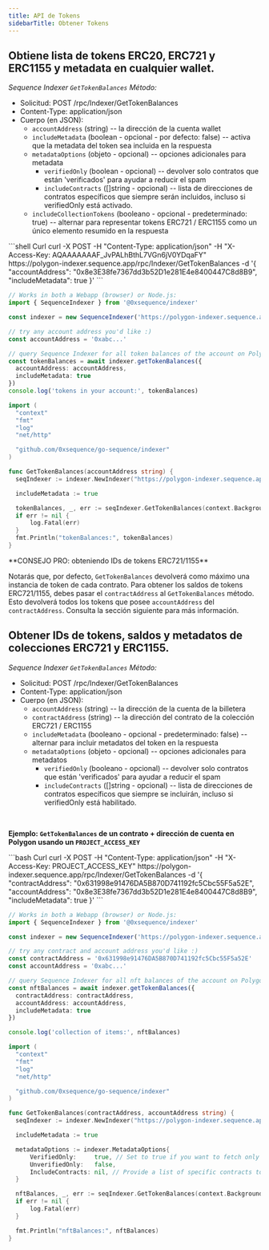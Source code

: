 ```yaml
---
title: API de Tokens
sidebarTitle: Obtener Tokens
---
```


## Obtiene lista de tokens ERC20, ERC721 y ERC1155 y metadata en cualquier wallet.

*Sequence Indexer `GetTokenBalances` Método:*

* Solicitud: POST /rpc/Indexer/GetTokenBalances
* Content-Type: application/json
* Cuerpo (en JSON):
  * `accountAddress` (string) -- la dirección de la cuenta wallet
  * `includeMetadata` (boolean - opcional - por defecto: false) -- activa que la metadata del token sea incluida en la respuesta
  * `metadataOptions` (objeto - opcional) -- opciones adicionales para metadata
    * `verifiedOnly` (boolean - opcional) -- devolver solo contratos que están 'verificados' para ayudar a reducir el spam
    * `includeContracts` (\[]string - opcional) -- lista de direcciones de contratos específicos que siempre serán incluidos, incluso si verifiedOnly está activado.
  * `includeCollectionTokens` (booleano - opcional - predeterminado: true) -- alternar para representar tokens ERC721 / ERC1155 como un único elemento resumido en la respuesta

<CodeGroup>
  ```shell Curl
  curl -X POST -H "Content-Type: application/json" -H "X-Access-Key: AQAAAAAAAF_JvPALhBthL7VGn6jV0YDqaFY" https://polygon-indexer.sequence.app/rpc/Indexer/GetTokenBalances -d '{ "accountAddress": "0x8e3E38fe7367dd3b52D1e281E4e8400447C8d8B9", "includeMetadata": true }'
  ```

  ```ts Typescript
  // Works in both a Webapp (browser) or Node.js:
  import { SequenceIndexer } from '@0xsequence/indexer'

  const indexer = new SequenceIndexer('https://polygon-indexer.sequence.app', 'AQAAAAAAAF_JvPALhBthL7VGn6jV0YDqaFY')

  // try any account address you'd like :)
  const accountAddress = '0xabc...'

  // query Sequence Indexer for all token balances of the account on Polygon
  const tokenBalances = await indexer.getTokenBalances({
  	accountAddress: accountAddress,
  	includeMetadata: true
  })
  console.log('tokens in your account:', tokenBalances)
  ```

  ```go Go
  import (
  	"context"
  	"fmt"
  	"log"
  	"net/http"

  	"github.com/0xsequence/go-sequence/indexer"
  )

  func GetTokenBalances(accountAddress string) {
  	seqIndexer := indexer.NewIndexer("https://polygon-indexer.sequence.app", "AQAAAAAAAF_JvPALhBthL7VGn6jV0YDqaFY")

  	includeMetadata := true

  	tokenBalances, _, err := seqIndexer.GetTokenBalances(context.Background(), &accountAddress, nil, &includeMetadata, nil, nil)
  	if err != nil {
  		log.Fatal(err)
  	}
  	fmt.Println("tokenBalances:", tokenBalances)
  }
  ```
</CodeGroup>

<Note>
  **CONSEJO PRO: obteniendo IDs de tokens ERC721/1155**

  Notarás que, por defecto, `GetTokenBalances` devolverá como máximo una instancia de token de cada contrato.
  Para obtener los saldos de tokens ERC721/1155, debes pasar el `contractAddress` al `GetTokenBalances` método.
  Esto devolverá todos los tokens que posee `accountAddress` del `contractAddress`.
  Consulta la sección siguiente para más información.
</Note>

## Obtener IDs de tokens, saldos y metadatos de colecciones ERC721 y ERC1155.

*Sequence Indexer `GetTokenBalances` Método:*

* Solicitud: POST /rpc/Indexer/GetTokenBalances
* Content-Type: application/json
* Cuerpo (en JSON):
  * `accountAddress` (string) -- la dirección de la cuenta de la billetera
  * `contractAddress` (string) -- la dirección del contrato de la colección ERC721 / ERC1155
  * `includeMetadata` (booleano - opcional - predeterminado: false) -- alternar para incluir metadatos del token en la respuesta
  * `metadataOptions` (objeto - opcional) -- opciones adicionales para metadatos
    * `verifiedOnly` (booleano - opcional) -- devolver solo contratos que están 'verificados' para ayudar a reducir el spam
    * `includeContracts` (\[]string - opcional) -- lista de direcciones de contratos específicos que siempre se incluirán, incluso si verifiedOnly está habilitado.

<br />

**Ejemplo: `GetTokenBalances` de un contrato + dirección de cuenta en Polygon usando un `PROJECT_ACCESS_KEY`**

<CodeGroup>
  ```bash Curl
  curl -X POST -H "Content-Type: application/json" -H "X-Access-Key: PROJECT_ACCESS_KEY" https://polygon-indexer.sequence.app/rpc/Indexer/GetTokenBalances -d '{ "contractAddress": "0x631998e91476DA5B870D741192fc5Cbc55F5a52E", "accountAddress": "0x8e3E38fe7367dd3b52D1e281E4e8400447C8d8B9", "includeMetadata": true }'
  ```

  ```typescript Typescript
  // Works in both a Webapp (browser) or Node.js:
  import { SequenceIndexer } from '@0xsequence/indexer'

  const indexer = new SequenceIndexer('https://polygon-indexer.sequence.app', 'AQAAAAAAAF_JvPALhBthL7VGn6jV0YDqaFY')

  // try any contract and account address you'd like :)
  const contractAddress = '0x631998e91476DA5B870D741192fc5Cbc55F5a52E'
  const accountAddress = '0xabc...'

  // query Sequence Indexer for all nft balances of the account on Polygon
  const nftBalances = await indexer.getTokenBalances({
  	contractAddress: contractAddress,
  	accountAddress: accountAddress,
  	includeMetadata: true
  })

  console.log('collection of items:', nftBalances)
  ```

  ```go Go
  import (
  	"context"
  	"fmt"
  	"log"
  	"net/http"

  	"github.com/0xsequence/go-sequence/indexer"
  )

  func GetTokenBalances(contractAddress, accountAddress string) {
  	seqIndexer := indexer.NewIndexer("https://polygon-indexer.sequence.app", "AQAAAAAAAF_JvPALhBthL7VGn6jV0YDqaFY")

  	includeMetadata := true

  	metadataOptions := indexer.MetadataOptions{
  		VerifiedOnly:     true, // Set to true if you want to fetch only verified contracts
  		UnverifiedOnly:   false,
  		IncludeContracts: nil, // Provide a list of specific contracts to include, if any
  	}

  	nftBalances, _, err := seqIndexer.GetTokenBalances(context.Background(), &accountAddress, nil, nil, nil, &metadataOptions, nil, nil)
  	if err != nil {
  		log.Fatal(err)
  	}

  	fmt.Println("nftBalances:", nftBalances)
  }
  ```
</CodeGroup>
